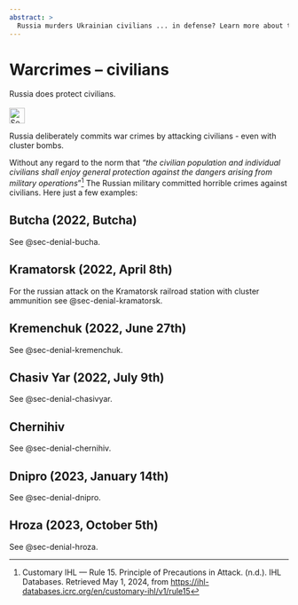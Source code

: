 ```yaml
---
abstract: > 
  Russia murders Ukrainian civilians ... in defense? Learn more about the Russian targeted terror against Ukrainian men, women and children.
---
```


# Warcrimes – civilians {#sec-warcrimes-civilians}

::: {.callout-caution title="Myth"}
Russia does protect civilians.
[<br></br>![Search for topic in EUvsDisinfo](../all_common_img/EUvsDisinfo_400x240.jpg){height=2em}](https://euvsdisinfo.eu/disinformation-cases/?text=war%20(crimes%7Ccriminals)%20(civilian%7Ccivilians)&sort=relevance)
:::

::: {.callout-tip title="Truth"}
Russia deliberately commits war crimes by attacking civilians - even with cluster bombs. 
:::

Without any regard to the norm that *“the civilian population and individual civilians shall enjoy general protection against the dangers arising from military operations*”[^warcrimes-civilians-1] The Russian military committed horrible crimes against civilians. Here just a few examples:

## Butcha (2022, Butcha)

See @sec-denial-bucha.


## Kramatorsk (2022, April 8th)

For the russian attack on the Kramatorsk railroad station with cluster ammunition see @sec-denial-kramatorsk.  


## Kremenchuk (2022, June 27th)

See @sec-denial-kremenchuk.



## Chasiv Yar (2022, July 9th)

See @sec-denial-chasivyar.


## Chernihiv

See @sec-denial-chernihiv.


## Dnipro (2023, January 14th)

See @sec-denial-dnipro.

  

## Hroza (2023, October 5th)

See @sec-denial-hroza.



[^warcrimes-civilians-1]:  Customary IHL — Rule 15\. Principle of Precautions in Attack. (n.d.). IHL Databases. Retrieved May 1, 2024, from [https://ihl-databases.icrc.org/en/customary-ihl/v1/rule15](https://ihl-databases.icrc.org/en/customary-ihl/v1/rule15)



